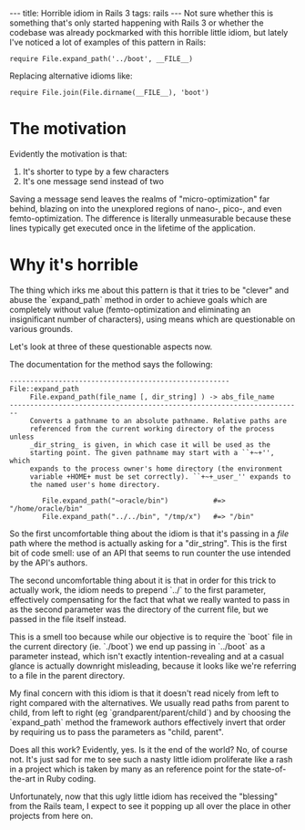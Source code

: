 ---
title: Horrible idiom in Rails 3
tags: rails
---
Not sure whether this is something that's only started happening with Rails 3 or whether the codebase was already pockmarked with this horrible little idiom, but lately I've noticed a lot of examples of this pattern in Rails:

<pre lang="ruby">require File.expand_path('../boot', __FILE__)</pre>

Replacing alternative idioms like:

<pre lang="ruby">require File.join(File.dirname(__FILE__), 'boot')</pre>

= The motivation =

Evidently the motivation is that:

# It's shorter to type by a few characters
# It's one message send instead of two

Saving a message send leaves the realms of "micro-optimization" far behind, blazing on into the unexplored regions of nano-, pico-, and even femto-optimization. The difference is literally unmeasurable because these lines typically get executed once in the lifetime of the application.

= Why it's horrible =

The thing which irks me about this pattern is that it tries to be "clever" and abuse the `expand_path` method in order to achieve goals which are completely without value (femto-optimization and eliminating an insignificant number of characters), using means which are questionable on various grounds.

Let's look at three of these questionable aspects now.

The documentation for the method says the following:

<pre>------------------------------------------------------ File::expand_path
     File.expand_path(file_name [, dir_string] ) -> abs_file_name
------------------------------------------------------------------------
     Converts a pathname to an absolute pathname. Relative paths are
     referenced from the current working directory of the process unless
     _dir_string_ is given, in which case it will be used as the
     starting point. The given pathname may start with a ``+~+'', which
     expands to the process owner's home directory (the environment
     variable +HOME+ must be set correctly). ``+~+_user_'' expands to
     the named user's home directory.

        File.expand_path("~oracle/bin")           #=> "/home/oracle/bin"
        File.expand_path("../../bin", "/tmp/x")   #=> "/bin"</pre>

So the first uncomfortable thing about the idiom is that it's passing in a ''file'' path where the method is actually asking for a "dir_string". This is the first bit of code smell: use of an API that seems to run counter the use intended by the API's authors.

The second uncomfortable thing about it is that in order for this trick to actually work, the idiom needs to prepend `../` to the first parameter, effectively compensating for the fact that what we really wanted to pass in as the second parameter was the directory of the current file, but we passed in the file itself instead.

This is a smell too because while our objective is to require the `boot` file in the current directory (ie. `./boot`) we end up passing in `../boot` as a parameter instead, which isn't exactly intention-revealing and at a casual glance is actually downright misleading, because it looks like we're referring to a file in the parent directory.

My final concern with this idiom is that it doesn't read nicely from left to right compared with the alternatives. We usually read paths from parent to child, from left to right (eg `grandparent/parent/child`) and by choosing the `expand_path` method the framework authors effectively invert that order by requiring us to pass the parameters as "child, parent".

Does all this work? Evidently, yes. Is it the end of the world? No, of course not. It's just sad for me to see such a nasty little idiom proliferate like a rash in a project which is taken by many as an reference point for the state-of-the-art in Ruby coding.

Unfortunately, now that this ugly little idiom has received the "blessing" from the Rails team, I expect to see it popping up all over the place in other projects from here on.

